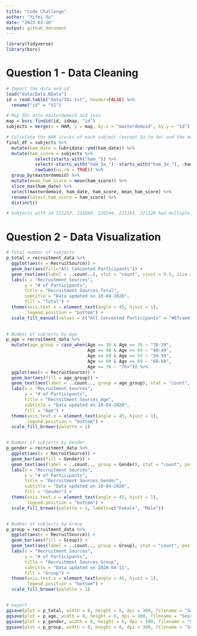 ```yaml
---
title: "Code Challenge"
author: "Yifei Xu"
date: "2023-03-10"
output: github_document
---
```


```r
library(tidyverse)
library(bsrc)
```

# Question 1 - Data Cleaning

```r
# Import the data and id
load("data/Data.RData")
id = read.table("data/IDs.txt", header=FALSE) %>%
  rename("id" = "V1")

# Map IDs onto masterdemoid and join
map = bsrc.findid(id, idmap, "id")
subjects = merge(x = HAM, y = map, by.x = "masterdemoid", by.y = "id")

# Calculate the HAM scores of each subject (except 3a to 3e) and the mean score
final_df = subjects %>% 
  mutate(ham_date = lubridate::ymd(ham_date)) %>%
  mutate(ham_score = subjects %>% 
           select(starts_with("ham_")) %>% 
           select(-starts_with("ham_3a_"):-starts_with("ham_3e_"), -ham_date) %>% 
           rowSums(na.rm = TRUE)) %>%
  group_by(masterdemoid) %>%
  mutate(mean_ham_score = mean(ham_score)) %>%
  slice_max(ham_date) %>%
  select(masterdemoid, ham_date, ham_score, mean_ham_score) %>%
  rename(latest_ham_score = ham_score) %>%
  distinct()

# Subjects with id 211253, 211669, 220244, 221183, 221220 had multiple visit time points on their latest visit date and the scores were the same. Only one latest value for each subject was kept.
```


# Question 2 - Data Visualization

```r
# Total number of subjects
p_total = recruitment_data %>%
  ggplot(aes(x = RecruitSource)) +
  geom_bar(aes(fill="All Concented Participants")) +
  geom_text(aes(label = ..count..), stat = "count", vjust = 0.5, size = 3) + 
  labs(x = "Recruitment Sources",
       y = "# of Participants",
       title = "Recruitment Sources_Total",
       subtitle = "Data updated on 10-04-2020",
       fill = "Total") +
  theme(axis.text.x = element_text(angle = 45, hjust = 1),
        legend.position = "bottom") +
  scale_fill_manual(values = c("All Concented Participants" = "#8fcaee"))
  

# Number of subjects by Age
p_age = recruitment_data %>%
  mutate(age_group = case_when(Age >= 30 & Age <= 39 ~ "30-39",
                               Age >= 40 & Age <= 49 ~ "40-49",
                               Age >= 50 & Age <= 59 ~ "50-59",
                               Age >= 60 & Age <= 69 ~ "60-69",
                               Age >= 70 ~ "70+")) %>%
  ggplot(aes(x = RecruitSource)) +
  geom_bar(aes(fill = age_group)) +
  geom_text(aes(label = ..count.., group = age_group), stat = "count", position = position_stack(vjust = 1), size = 3) + 
  labs(x = "Recruitment Sources",
       y = "# of Participants",
       title = "Recruitment Sources_Age",
       subtitle = "Data updated on 10-04-2020",
       fill = "Age") +
  theme(axis.text.x = element_text(angle = 45, hjust = 1),
        legend.position = "bottom") +
  scale_fill_brewer(palette = 1) 


# Number of subjects by Gender
p_gender = recruitment_data %>%
  ggplot(aes(x = RecruitSource)) +
  geom_bar(aes(fill = Gender)) +
  geom_text(aes(label = ..count.., group = Gender), stat = "count", position = position_stack(vjust = 1), size = 3) + 
  labs(x = "Recruitment Sources",
       y = "# of Participants",
       title = "Recruitment Sources_Gender",
       subtitle = "Data updated on 10-04-2020",
       fill = "Gender") +
  theme(axis.text.x = element_text(angle = 45, hjust = 1),
        legend.position = "bottom") +
  scale_fill_brewer(palette = 1, labels=c("Female", "Male"))


# Number of subjects by Group
p_group = recruitment_data %>%
  ggplot(aes(x = RecruitSource)) +
  geom_bar(aes(fill = Group)) +
  geom_text(aes(label = ..count.., group = Group), stat = "count", position = position_stack(vjust = 1), size = 3) + 
  labs(x = "Recruitment Sources",
       y = "# of Participants",
       title = "Recruitment Sources_Group",
       subtitle = "Data updated on 2020-04-11",
       fill = "Group") +
  theme(axis.text.x = element_text(angle = 45, hjust = 1),
        legend.position = "bottom") +
  scale_fill_brewer(palette = 1) 


# export
ggsave(plot = p_total, width = 8, height = 6, dpi = 300, filename = "Sources_Total.png")
ggsave(plot = p_age, width = 8, height = 6, dpi = 300, filename = "Sources_Age.png")
ggsave(plot = p_gender, width = 8, height = 6, dpi = 300, filename = "Sources_Gender.png")
ggsave(plot = p_group, width = 8, height = 6, dpi = 300, filename = "Sources_Group.png")
```









